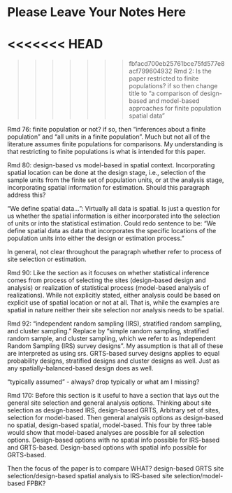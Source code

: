 # Please Leave Your Notes Here
<<<<<<< HEAD
=======

>>>>>>> fbfacd700eb25761bce75fd577e8acf799604932
Rmd 2: Is the paper restricted to finite populations? if so then change title to
"a comparison of design-based and model-based approaches for finite population 
spatial data"

Rmd 76: finite population or not? if so, then "inferences about a finite population" 
and "all units in a finite population".  Much but not all of the literature assumes
finite populations for comparisons. My understanding is that restricting to finite
populations is what is intended for this paper.

Rmd 80: design-based vs model-based in spatial context. Incorporating spatial location
can be done at the design stage, i.e., selection of the sample units from the finite 
set of population units, or at the analysis stage, incorporating spatial information
for estimation.  Should this paragraph address this?

"We define spatial data...": Virtually all data is spatial. Is just a question for us
whether the spatial information is either incorporated into the selection of units or
into the statistical estimation.  Could redo sentence to be: "We define spatial data as
data that incorporates the specific locations of the population units into either the 
design or estimation process."

In general, not clear throughout the paragraph whether refer to process of site selection 
or estimation.

Rmd 90: Like the section as it focuses on whether statistical inference comes from
process of selecting the sites (design-based design and analysis) or realization of 
statistical process (model-based analysis of realizations). While not explicitly stated,
either analysis could be based on explicit use of spatial location or not at all. That is, 
while the examples are spatial in nature neither their site selection nor analysis needs
to be spatial.


Rmd 92: "independent random sampling (IRS), stratified random sampling, and cluster sampling." Replace by "simple random sampling, stratified random sample, and cluster
sampling, which we refer to as Independent Random Sampling (IRS) survey designs". My 
assumption is that all of these are interpreted as using srs. GRTS-based survey designs applies to equal probability designs, stratified designs and cluster designs as well. 
Just as any spatially-balanced-based design does as well.

"typically assumed" - always? drop typically or what am I missing?

Rmd 170: Before this section is it useful to have a section that lays out the general
site selection and general analysis options. Thinking about site selection as design-based IRS, design-based GRTS, Arbitrary set of sites, selection for model-based. Then general analysis options as design-based no spatial, design-based spatial, model-based. This four by three table would show that model-based analyses are possible for all selection options. Design-based options with no spatial info possible for IRS-based and GRTS-based. Design-based options with spatial info possible for GRTS-based. 

Then the focus of the paper is to compare WHAT? design-based GRTS site selection/design-based spatial analysis to IRS-based site selection/model-based FPBK?


